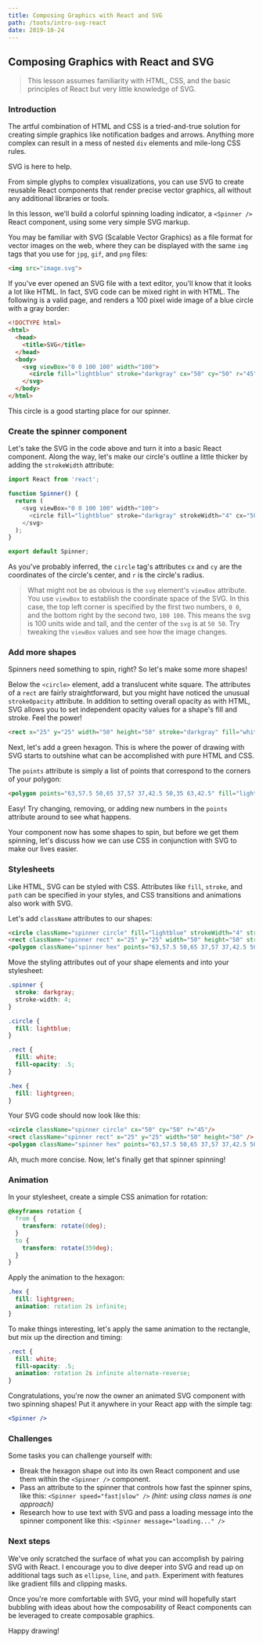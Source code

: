 ```yaml
---
title: Composing Graphics with React and SVG
path: /toots/intro-svg-react
date: 2019-10-24
---
```

## Composing Graphics with React and SVG

> This lesson assumes familiarity with HTML, CSS, and the basic principles of React but very little knowledge of SVG.

### Introduction

The artful combination of HTML and CSS is a tried-and-true solution for creating simple graphics like notification badges and arrows. Anything more complex can result in a mess of nested `div` elements and mile-long CSS rules.

SVG is here to help.

From simple glyphs to complex visualizations, you can use SVG to create reusable React components that render precise vector graphics, all without any additional libraries or tools.

In this lesson, we'll build a colorful spinning loading indicator, a `<Spinner />` React component, using some very simple SVG markup.

You may be familiar with SVG (Scalable Vector Graphics) as a file format for vector images on the web, where they can be displayed with the same `img` tags that you use for `jpg`, `gif`, and `png` files:

```html
<img src="image.svg">
```

If you've ever opened an SVG file with a text editor, you'll know that it looks a lot like HTML. In fact, SVG code can be mixed right in with HTML. The following is a valid page, and renders a 100 pixel wide image of a blue circle with a gray border:

```html
<!DOCTYPE html>
<html>
  <head>
    <title>SVG</title>
  </head>
  <body>
    <svg viewBox="0 0 100 100" width="100">
      <circle fill="lightblue" stroke="darkgray" cx="50" cy="50" r="45"/>
    </svg>
  </body>
</html>
```

This circle is a good starting place for our spinner.

### Create the spinner component

Let's take the SVG in the code above and turn it into a basic React component. Along the way, let's make our circle's outline a little thicker by adding the `strokeWidth` attribute:

```js
import React from 'react';

function Spinner() {
  return (
    <svg viewBox="0 0 100 100" width="100">
      <circle fill="lightblue" stroke="darkgray" strokeWidth="4" cx="50" cy="50" r="45"/>
    </svg>
  );
}

export default Spinner;
```

As you've probably inferred, the `circle` tag's attributes `cx` and `cy` are the coordinates of the circle's center, and `r` is the circle's radius.

> What might not be as obvious is the `svg` element's `viewBox` attribute. You use `viewBox` to establish the coordinate space of the SVG. In this case, the top left corner is specified by the first two numbers, `0 0`, and the bottom right by the second two, `100 100`. This means the svg is 100 units wide and tall, and the center of the `svg` is at `50 50`. Try tweaking the `viewBox` values and see how the image changes.

### Add more shapes

Spinners need something to spin, right? So let's make some more shapes!

Below the `<circle>` element, add a translucent white square. The attributes of a `rect` are fairly straightforward, but you might have noticed the unusual `strokeOpacity` attribute. In addition to setting overall opacity as with HTML, SVG allows you to set independent opacity values for a shape's fill and stroke. Feel the power!

```html
<rect x="25" y="25" width="50" height="50" stroke="darkgray" fill="white" fillOpacity=".5" strokeWidth="4"/>
```

Next, let's add a green hexagon. This is where the power of drawing with SVG starts to outshine what can be accomplished with pure HTML and CSS.

The `points` attribute is simply a list of points that correspond to the corners of your polygon:

```html
<polygon points="63,57.5 50,65 37,57 37,42.5 50,35 63,42.5" fill="lightgreen" strokeWidth="4" stroke="darkgray" />
```

Easy! Try changing, removing, or adding new numbers in the `points` attribute around to see what happens.

Your component now has some shapes to spin, but before we get them spinning, let's discuss how we can use CSS in conjunction with SVG to make our lives easier.

### Stylesheets

Like HTML, SVG can be styled with CSS. Attributes like `fill`, `stroke`, and `path` can be specified in your styles, and CSS transitions and animations also work with SVG.

Let's add `className` attributes to our shapes:

```html
<circle className="spinner circle" fill="lightblue" strokeWidth="4" stroke="darkgray" cx="50" cy="50" r="45"/>
<rect className="spinner rect" x="25" y="25" width="50" height="50" stroke="darkgray" fill="white" fillOpacity=".5" strokeWidth="4"/>
<polygon className="spinner hex" points="63,57.5 50,65 37,57 37,42.5 50,35 63,42.5" fill="lightgreen" strokeWidth="4" stroke="darkgray" />
```

Move the styling attributes out of your shape elements and into your stylesheet:

```css
.spinner {
  stroke: darkgray;
  stroke-width: 4;
}

.circle {
  fill: lightblue;
}

.rect {
  fill: white;
  fill-opacity: .5;
}

.hex {
  fill: lightgreen;
}
```

Your SVG code should now look like this:

```html
<circle className="spinner circle" cx="50" cy="50" r="45"/>
<rect className="spinner rect" x="25" y="25" width="50" height="50" />
<polygon className="spinner hex" points="63,57.5 50,65 37,57 37,42.5 50,35 63,42.5" />
```

Ah, much more concise. Now, let's finally get that spinner spinning!

### Animation

In your stylesheet, create a simple CSS animation for rotation:

```css
@keyframes rotation {
  from {
    transform: rotate(0deg);
  }
  to {
    transform: rotate(359deg);
  }
}
```

Apply the animation to the hexagon:

```css
.hex {
  fill: lightgreen;
  animation: rotation 2s infinite;
}
```

To make things interesting, let's apply the same animation to the rectangle, but mix up the direction and timing:

```css
.rect {
  fill: white;
  fill-opacity: .5;
  animation: rotation 2s infinite alternate-reverse;
}
```

Congratulations, you're now the owner an animated SVG component with two spinning shapes! Put it anywhere in your React app with the simple tag:

```jsx
<Spinner />
```

### Challenges

Some tasks you can challenge yourself with:

- Break the hexagon shape out into its own React component and use them within the `<Spinner />` component.
- Pass an attribute to the spinner that controls how fast the spinner spins, like this: `<Spinner speed="fast|slow" />` *(hint: using class names is one approach)*
- Research how to use text with SVG and pass a loading message into the spinner component like this: `<Spinner message="loading..." />`

### Next steps

We've only scratched the surface of what you can accomplish by pairing SVG with React. I encourage you to dive deeper into SVG and read up on additional tags such as `ellipse`, `line`, and `path`. Experiment with features like gradient fills and clipping masks.

Once you're more comfortable with SVG, your mind will hopefully start bubbling with ideas about how the composability of React components can be leveraged to create composable graphics.

Happy drawing!
